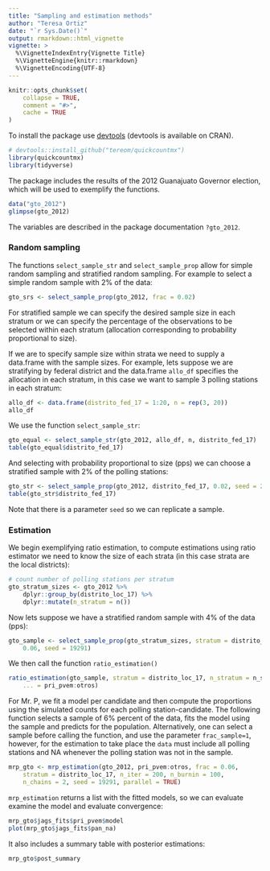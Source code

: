 ```yaml
---
title: "Sampling and estimation methods"
author: "Teresa Ortiz"
date: "`r Sys.Date()`"
output: rmarkdown::html_vignette
vignette: >
  %\VignetteIndexEntry{Vignette Title}
  %\VignetteEngine{knitr::rmarkdown}
  %\VignetteEncoding{UTF-8}
---
```


```r
knitr::opts_chunk$set(
    collapse = TRUE,
    comment = "#>", 
    cache = TRUE
)
```

To install the package use [devtools](https://github.com/r-lib/devtools) 
(devtools is available on CRAN).

```r
# devtools::install_github("tereom/quickcountmx")
library(quickcountmx)
library(tidyverse)
```

The package includes the results of the 2012 Guanajuato Governor election, which
will be used to exemplify the functions.

```r
data("gto_2012")
glimpse(gto_2012)
```

The variables are described in the package documentation `?gto_2012`.

### Random sampling

The functions `select_sample_str` and `select_sample_prop` allow for simple 
random sampling and stratified random sampling. For example to 
select a simple random sample with 2% of the data:

```r
gto_srs <- select_sample_prop(gto_2012, frac = 0.02)
```

For stratified sample we can specify the desired sample size in each stratum 
or we can specify the percentage of the observations to be selected within 
each stratum (allocation corresponding to probability proportional to size).

If we are to specify sample size within strata we need to supply a data.frame
with the sample sizes. For example, lets suppose we are stratifying by federal 
district and the data.frame `allo_df` specifies the allocation in each stratum, 
in this case we want to sample 3 polling stations in each stratum:

```r
allo_df <- data.frame(distrito_fed_17 = 1:20, n = rep(3, 20))
allo_df
```
We use the function `select_sample_str`:
```r
gto_equal <- select_sample_str(gto_2012, allo_df, n, distrito_fed_17)
table(gto_equal$distrito_fed_17)
```

And selecting with probability proportional to size (pps) we can choose a 
stratified sample with 2% of the polling stations:

```r
gto_str <- select_sample_prop(gto_2012, distrito_fed_17, 0.02, seed = 281982)
table(gto_str$distrito_fed_17)
```
Note that there is a parameter `seed` so we can replicate a sample.

### Estimation

We begin exemplifying ratio estimation, to compute estimations using ratio
estimator we need to know the size of each strata (in this case strata are the 
local districts):

```r
# count number of polling stations per stratum
gto_stratum_sizes <- gto_2012 %>%
    dplyr::group_by(distrito_loc_17) %>%
    dplyr::mutate(n_stratum = n())
```

Now lets suppose we have a stratified random sample with 4% of the data (pps):

```r
gto_sample <- select_sample_prop(gto_stratum_sizes, stratum = distrito_loc_17, 
    0.06, seed = 19291)
```

We then call the function `ratio_estimation()`

```r
ratio_estimation(gto_sample, stratum = distrito_loc_17, n_stratum = n_stratum, 
    ... = pri_pvem:otros)
```
For Mr. P, we fit a model per candidate and then compute the proportions using
the simulated counts for each polling station-candidate. The following 
function selects a sample of 6% percent of the data, fits the model using the 
sample and predicts for the population. Alternatively, one can select a sample
before calling the function, and use the parameter `frac_sample=1`, however, 
for the estimation to take place the `data` must include all polling stations 
and NA whenever the polling station was not in the sample.

```r
mrp_gto <- mrp_estimation(gto_2012, pri_pvem:otros, frac = 0.06, 
    stratum = distrito_loc_17, n_iter = 200, n_burnin = 100, 
    n_chains = 2, seed = 19291, parallel = TRUE)
```

`mrp_estimation` returns a list with the fitted models, so we can evaluate
examine the model and evaluate convergence:

```r
mrp_gto$jags_fits$pri_pvem$model
plot(mrp_gto$jags_fits$pan_na)
```

It also includes a summary table with posterior estimations:

```r
mrp_gto$post_summary
```



